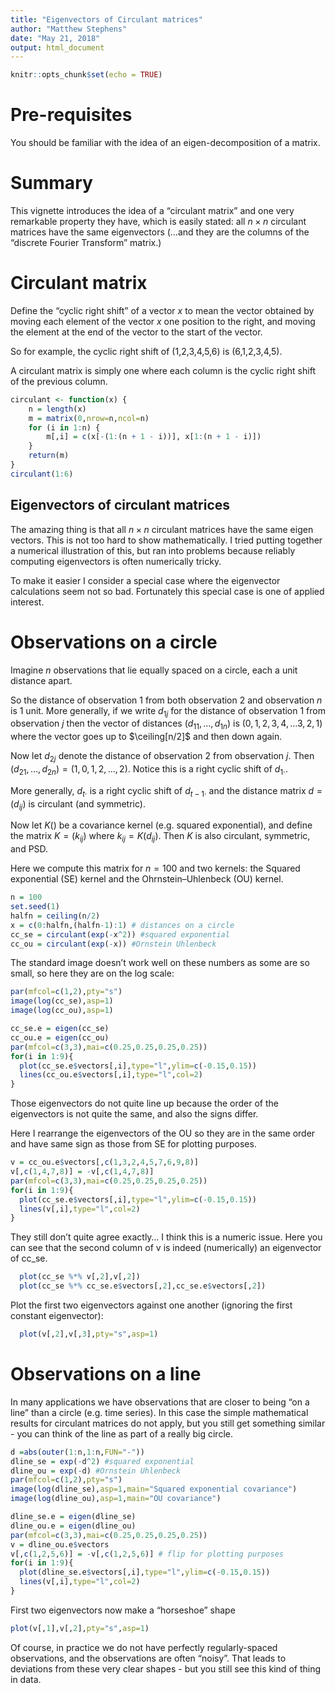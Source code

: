 ```yaml
---
title: "Eigenvectors of Circulant matrices"
author: "Matthew Stephens"
date: "May 21, 2018"
output: html_document
---
```


```r
knitr::opts_chunk$set(echo = TRUE)
```

# Pre-requisites

You should be familiar with the idea of an eigen-decomposition of a matrix.


# Summary

This vignette introduces the idea of a "circulant matrix" and one very remarkable property they have, which is easily stated:  all $n \times n$ circulant matrices have the same eigenvectors (...and they are the columns of the "discrete Fourier Transform" matrix.) 


# Circulant matrix

Define the "cyclic right shift" of a vector $x$ to mean the vector obtained by moving each element of the vector $x$ one position to the right, and moving the element at the end of the vector to the start of the vector. 

So for example, the cyclic right shift of (1,2,3,4,5,6)
is (6,1,2,3,4,5).

A circulant matrix is simply one where each column is the cyclic right shift of the previous column. 

```r
circulant <- function(x) {
    n = length(x)
    m = matrix(0,nrow=n,ncol=n)
    for (i in 1:n) {
        m[,i] = c(x[-(1:(n + 1 - i))], x[1:(n + 1 - i)])
    }
    return(m)
}
circulant(1:6)
```

## Eigenvectors of circulant matrices

The amazing thing is that all $n \times n$ circulant matrices have the same eigen vectors. This is not too hard to show
mathematically. I tried putting together a numerical
illustration of this, but ran into problems because reliably computing eigenvectors is often numerically tricky.

To make it easier I consider a special case where the eigenvector calculations seem not so bad. Fortunately this special case is one of applied interest.

# Observations on a circle

Imagine $n$ observations that lie equally spaced on a circle, each a unit distance apart.

So the distance of observation $1$ from both observation 2 and observation $n$ is 1 unit. More generally, if we write $d_{1j}$ for the distance of observation 1 from observation $j$ then the vector of distances $(d_{11},\dots,d_{1n})$
is $(0,1,2,3,4,...3,2,1)$ where the vector goes up to $\ceiling[n/2]$ and then down again.

Now let $d_{2j}$ denote the distance of observation 2 from observation $j$. Then $(d_{21},\dots,d_{2n}) = (1,0,1,2,\dots,2)$. Notice this is a right cyclic shift of $d_{1\cdot}$.

More generally, $d_{t \cdot}$ is a right cyclic shift of $d_{t-1 \cdot}$ and the distance matrix $d =(d_{ij})$ is circulant (and symmetric).

Now let $K()$ be a covariance kernel (e.g. squared exponential), and define the matrix $K=(k_{ij})$ where $k_{ij} = K(d_{ij})$. Then $K$ is also circulant, symmetric,  and PSD.

Here we compute this matrix for $n=100$ and two
kernels: the Squared exponential (SE) kernel and the Ohrnstein--Uhlenbeck (OU) kernel.
```r
n = 100
set.seed(1)
halfn = ceiling(n/2)
x = c(0:halfn,(halfn-1):1) # distances on a circle
cc_se = circulant(exp(-x^2)) #squared exponential 
cc_ou = circulant(exp(-x)) #Ornstein Uhlenbeck
```

The standard image doesn't work well on these numbers as some are so small, so here they are on the log scale:
```r
par(mfcol=c(1,2),pty="s")
image(log(cc_se),asp=1)
image(log(cc_ou),asp=1)
```

```r
cc_se.e = eigen(cc_se)
cc_ou.e = eigen(cc_ou)
par(mfcol=c(3,3),mai=c(0.25,0.25,0.25,0.25))
for(i in 1:9){
  plot(cc_se.e$vectors[,i],type="l",ylim=c(-0.15,0.15))
  lines(cc_ou.e$vectors[,i],type="l",col=2)
}

```


Those eigenvectors do not 
quite line up because the order of the
eigenvectors is not quite the same, and also the signs differ.

Here I rearrange the eigenvectors of the OU so they are in the same order and have same sign as those from SE for plotting purposes.
```r
v = cc_ou.e$vectors[,c(1,3,2,4,5,7,6,9,8)]
v[,c(1,4,7,8)] = -v[,c(1,4,7,8)]
par(mfcol=c(3,3),mai=c(0.25,0.25,0.25,0.25))
for(i in 1:9){
  plot(cc_se.e$vectors[,i],type="l",ylim=c(-0.15,0.15))
  lines(v[,i],type="l",col=2)
}
```

They still don't quite agree exactly... I think this
is a numeric issue. Here you can see that the second column of v is indeed (numerically) an eigenvector of cc_se.
```r
  plot(cc_se %*% v[,2],v[,2]) 
  plot(cc_se %*% cc_se.e$vectors[,2],cc_se.e$vectors[,2]) 
```


Plot the first two eigenvectors against one another (ignoring the first constant eigenvector):
```r
  plot(v[,2],v[,3],pty="s",asp=1)
```


# Observations on a line

In many applications we have observations that are closer to being "on a line" than a circle (e.g. time series).
In this case the simple mathematical results
for circulant matrices do not apply, but you still get
something similar - you can think of the line as part of a really big circle.

```r
d =abs(outer(1:n,1:n,FUN="-"))
dline_se = exp(-d^2) #squared exponential 
dline_ou = exp(-d) #Ornstein Uhlenbeck
par(mfcol=c(1,2),pty="s")
image(log(dline_se),asp=1,main="Squared exponential covariance")
image(log(dline_ou),asp=1,main="OU covariance")
```


```r
dline_se.e = eigen(dline_se)
dline_ou.e = eigen(dline_ou)
par(mfcol=c(3,3),mai=c(0.25,0.25,0.25,0.25))
v = dline_ou.e$vectors
v[,c(1,2,5,6)] = -v[,c(1,2,5,6)] # flip for plotting purposes
for(i in 1:9){
  plot(dline_se.e$vectors[,i],type="l",ylim=c(-0.15,0.15))
  lines(v[,i],type="l",col=2)
}
```

First two eigenvectors now make a "horseshoe" shape
```r
plot(v[,1],v[,2],pty="s",asp=1)
```

Of course, in practice we do not have perfectly regularly-spaced observations, and the observations are often "noisy". That leads to deviations from these very clear shapes - but you still see this kind of thing in data.

